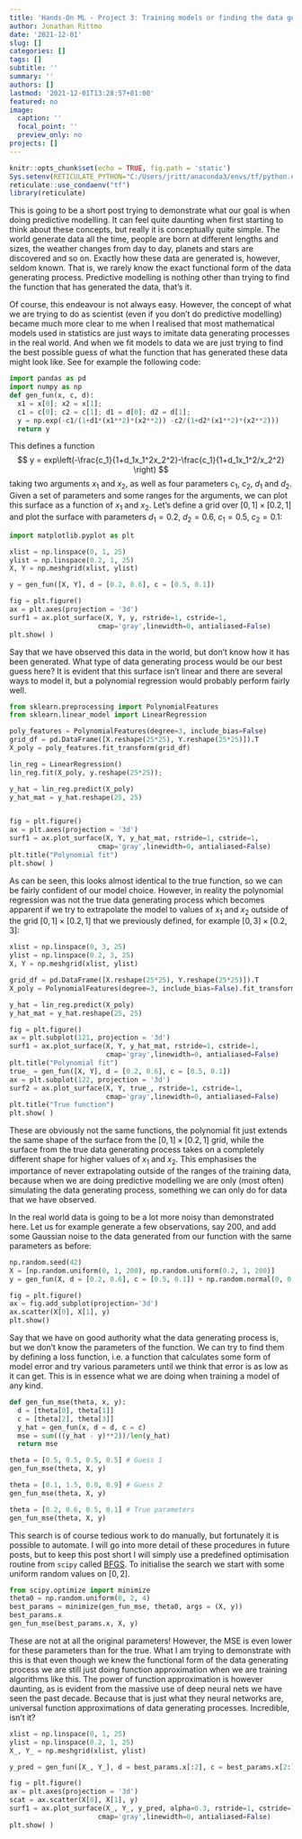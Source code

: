 ```yaml
---
title: 'Hands-On ML - Project 3: Training models or finding the data generating process?'
author: Jonathan Rittmo
date: '2021-12-01'
slug: []
categories: []
tags: []
subtitle: ''
summary: ''
authors: []
lastmod: '2021-12-01T13:28:57+01:00'
featured: no
image:
  caption: ''
  focal_point: ''
  preview_only: no
projects: []
---
```



```r
knitr::opts_chunk$set(echo = TRUE, fig.path = 'static')
Sys.setenv(RETICULATE_PYTHON="C:/Users/jritt/anaconda3/envs/tf/python.exe")
reticulate::use_condaenv("tf")
library(reticulate)
```

This is going to be a short post trying to demonstrate what our goal is when
doing predictive modelling. It can feel quite daunting when first starting to
think about these concepts, but really it is conceptually quite simple. The
world generate data all the time, people are born at different lengths and
sizes, the weather changes from day to day, planets and stars are discovered
and so on. Exactly how these data are generated is, however, seldom known. That
is, we rarely know the exact functional form of the data generating process.
Predictive modelling is nothing other than trying to find the function that has
generated the data, that's it.

Of course, this endeavour is not always easy. However, the concept of what we
are trying to do as scientist (even if you don't do predictive modelling)
became much more clear to me when I realised that most mathematical models
used in statistics are just ways to imitate data generating processes in the
real world. And when we fit models to data we are just trying to find the best
possible guess of what the function that has generated these data might look like.
See for example the following code:

```python
import pandas as pd
import numpy as np
def gen_fun(x, c, d):
  x1 = x[0]; x2 = x[1];
  c1 = c[0]; c2 = c[1]; d1 = d[0]; d2 = d[1];
  y = np.exp(-c1/(1+d1*(x1**2)*(x2**2)) -c2/(1+d2*(x1**2)*(x2**2)))
  return y

```

This defines a function
$$
y = exp\left(-\frac{c_1}{1+d_1x_1^2x_2^2}-\frac{c_1}{1+d_1x_1^2/x_2^2} \right)
$$
taking two arguments $x_1$ and $x_2$, as well as four
parameters $c_1, \ c_2, \ d_1$ and $d_2$. Given a set of parameters and some ranges for the arguments,
we can plot this surface as a function of $x_1$ and $x_2$. Let's define a grid
over $[0, 1]\times[0.2, 1]$ and plot the surface with parameters 
$d_1 = 0.2, \ d_2 = 0.6, \ c_1 = 0.5, \ c_2 = 0.1$:

```python
import matplotlib.pyplot as plt

xlist = np.linspace(0, 1, 25)
ylist = np.linspace(0.2, 1, 25)
X, Y = np.meshgrid(xlist, ylist)

y = gen_fun([X, Y], d = [0.2, 0.6], c = [0.5, 0.1])

fig = plt.figure()
ax = plt.axes(projection = '3d')
surf1 = ax.plot_surface(X, Y, y, rstride=1, cstride=1, 
                      cmap='gray',linewidth=0, antialiased=False)
plt.show( )                      
```

Say that we have observed this data in the world, but don't know how it
has been generated. What type of data generating process would be our best guess here? 
It is evident that this surface isn't linear and there are several ways to model it, 
but a polynomial regression would probably perform fairly well.

```python
from sklearn.preprocessing import PolynomialFeatures
from sklearn.linear_model import LinearRegression

poly_features = PolynomialFeatures(degree=3, include_bias=False)
grid_df = pd.DataFrame([X.reshape(25*25), Y.reshape(25*25)]).T
X_poly = poly_features.fit_transform(grid_df)

lin_reg = LinearRegression()
lin_reg.fit(X_poly, y.reshape(25*25));

y_hat = lin_reg.predict(X_poly)
y_hat_mat = y_hat.reshape(25, 25)


fig = plt.figure()
ax = plt.axes(projection = '3d')
surf1 = ax.plot_surface(X, Y, y_hat_mat, rstride=1, cstride=1, 
                      cmap='gray',linewidth=0, antialiased=False)
plt.title("Polynomial fit")
plt.show( )                      

```

As can be seen, this looks almost identical to the true function, so
we can be fairly confident of our model choice. However, in reality
the polynomial regression was not the true data generating process
which becomes apparent if we try to extrapolate the model to values
of $x_1$ and $x_2$ outside of the grid $[0, 1]\times[0.2, 1]$ that
we previously defined, for example $[0, 3]\times[0.2, 3]$:

```python
xlist = np.linspace(0, 3, 25)
ylist = np.linspace(0.2, 3, 25)
X, Y = np.meshgrid(xlist, ylist)

grid_df = pd.DataFrame([X.reshape(25*25), Y.reshape(25*25)]).T
X_poly = PolynomialFeatures(degree=3, include_bias=False).fit_transform(grid_df)

y_hat = lin_reg.predict(X_poly)
y_hat_mat = y_hat.reshape(25, 25)

fig = plt.figure()
ax = plt.subplot(121, projection = '3d')
surf1 = ax.plot_surface(X, Y, y_hat_mat, rstride=1, cstride=1, 
                        cmap='gray',linewidth=0, antialiased=False)
plt.title("Polynomial fit")
true_ = gen_fun([X, Y], d = [0.2, 0.6], c = [0.5, 0.1])
ax = plt.subplot(122, projection = '3d')
surf2 = ax.plot_surface(X, Y, true_, rstride=1, cstride=1, 
                        cmap='gray',linewidth=0, antialiased=False)
plt.title("True function")
plt.show( )                      
```

These are obviously not the same functions, the polynomial fit just extends the
same shape of the surface from the $[0, 1]\times[0.2, 1]$ grid, while the
surface from the true data generating process takes on a completely different
shape for higher values of $x_1$ and $x_2$. This emphasises the importance of
never extrapolating outside of the ranges of the training data, because when we
are doing predictive modelling we are only (most often) simulating the data
generating process, something we can only do for data that we have observed.

In the real world data is going to be a lot more noisy than demonstrated here.
Let us for example generate a few observations, say 200, and add some Gaussian noise
to the data generated from our function with the same parameters as before:

```python
np.random.seed(42)
X = [np.random.uniform(0, 1, 200), np.random.uniform(0.2, 1, 200)]
y = gen_fun(X, d = [0.2, 0.6], c = [0.5, 0.1]) + np.random.normal(0, 0.02, 200)

fig = plt.figure()
ax = fig.add_subplot(projection='3d')
ax.scatter(X[0], X[1], y)
plt.show()
```

Say that we have on good authority what the data generating process is,
but we don't know the parameters of the function. We can try to find them
by defining a loss function, i.e. a function that calculates some form of model error
and try various parameters until we think that error is as low as it can get. This
is in essence what we are doing when training a model of any kind.

```python
def gen_fun_mse(theta, x, y):
  d = [theta[0], theta[1]]
  c = [theta[2], theta[3]]
  y_hat = gen_fun(x, d = d, c = c)
  mse = sum(((y_hat - y)**2))/len(y_hat)
  return mse

theta = [0.5, 0.5, 0.5, 0.5] # Guess 1
gen_fun_mse(theta, X, y)

theta = [0.1, 1.5, 0.0, 0.9] # Guess 2
gen_fun_mse(theta, X, y)

theta = [0.2, 0.6, 0.5, 0.1] # True parameters
gen_fun_mse(theta, X, y)
```

This search is of course tedious work to do manually, but fortunately
it is possible to automate. I will go into more detail of these procedures
in future posts, but to keep this post short I will simply use a predefined
optimisation routine from `scipy` called
[BFGS](https://en.wikipedia.org/wiki/Broyden%E2%80%93Fletcher%E2%80%93Goldfarb%E2%80%93Shanno_algorithm).
To initialise the search we start with some uniform random values on $[0,2]$.

```python
from scipy.optimize import minimize 
theta0 = np.random.uniform(0, 2, 4)
best_params = minimize(gen_fun_mse, theta0, args = (X, y))
best_params.x
gen_fun_mse(best_params.x, X, y)
```

These are not at all the original parameters! However, the MSE is even lower
for these parameters than for the true. What I am trying to demonstrate with
this is that even though we knew the functional form of the data generating process
we are still just doing function approximation when we are training algorithms like this.
The power of function approximation is however daunting, as is evident from 
the massive use of deep neural nets we have seen the past decade. 
Because that is just what they neural networks are, 
universal function approximations of data generating processes. Incredible, isn't it?

```python
xlist = np.linspace(0, 1, 25)
ylist = np.linspace(0.2, 1, 25)
X_, Y_ = np.meshgrid(xlist, ylist)

y_pred = gen_fun([X_, Y_], d = best_params.x[:2], c = best_params.x[2:])

fig = plt.figure()
ax = plt.axes(projection = '3d')
scat = ax.scatter(X[0], X[1], y)
surf1 = ax.plot_surface(X_, Y_, y_pred, alpha=0.3, rstride=1, cstride=1, 
                      cmap='gray',linewidth=0, antialiased=False)
plt.show( )                      
```
